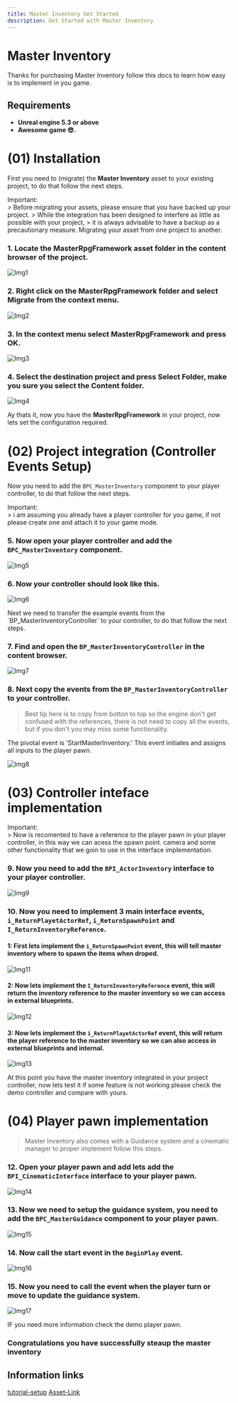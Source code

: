 ```yaml
---
title: Master Inventory Get Started
description: Get Started with Master Inventory
---
```


# Master Inventory

Thanks for purchasing Master Inventory follow this docs to learn how easy is to implement in you game.

## Requirements

- **Unreal engine 5.3 or above**
- **Awesome game 😎.**

<div class="grid gap-4 mt-6">

# (01) Installation

First you need to (migrate) the <strong>Master Inventory</strong> asset to your existing project, to do that follow the next steps.

<div class='flex flex-row bg-gray-900 h-10 w-full rounded-[30px]'>
	<span class='flex flex-col justify-center text-white font-bold grow-[1] max-w-[90%] text-center'>Important:</span>
	<div class='w-[10%] bg-red-400 rounded-r-2xl shadow-[0_0_20px_#d00000]'></div>
</div>
> Before migrating your assets, please ensure that you have backed up your project.
> While the integration has been designed to interfere as little as possible with your project,
> it is always advisable to have a backup as a precautionary measure.

<Callout icon="⚠️" type="info">
    Migrating your asset from one project to another.
</Callout>

###  1.  Locate the <strong>MasterRpgFramework</strong> asset folder in the content browser of the project.
![Img1](/getStarted/01.png)

### 2.  Right click on the <strong>MasterRpgFramework</strong> folder and select <strong>Migrate</strong> from the context menu.
![Img2](/getStarted/02.png)

### 3.  In the context menu select <strong>MasterRpgFramework</strong> and press <strong>OK</strong>.
![Img3](/getStarted/03.png)

### 4.  Select the destination project and press <strong>Select Folder</strong>, make you sure you select the <strong>Content</strong> folder.
![Img4](/getStarted/04.png)

<Callout icon="😎" type="success">
    Ay thats it, now you have the <strong>MasterRpgFramework</strong> in your project, now lets set the configuration required.
</Callout>


# (02) Project integration (Controller Events Setup)

Now you need to add the `BPC_MasterInventory` component to your player controller, to do that follow the next steps.

<div class='flex flex-row bg-gray-900 h-10 w-full rounded-[30px]'>
	<span class='flex flex-col justify-center text-white font-bold grow-[1] max-w-[90%] text-center'>Important:</span>
	<div class='w-[10%] bg-red-400 rounded-r-2xl shadow-[0_0_20px_#d00000]'></div>
</div>
> i am assuming you already have a player controller for you game, if not please create one and attach it to your game mode.

### 5.  Now open your player controller and add the `BPC_MasterInventory` component.
![Img5](/getStarted/05.png)

### 6.  Now your controller should look like this.
![Img6](/getStarted/06.png)

<Callout icon="👌" type="info">
    Next we need to transfer the example events from the `BP_MasterInventoryController` to your controller, to do that follow the next steps.
</Callout>

### 7.  Find and open the `BP_MasterInventoryController` in the content browser.
![Img7](/getStarted/07.png)

### 8.  Next copy the events from the `BP_MasterInventoryController` to your controller.
> Best tip here is to copy from botton to top so the engine don't get confused with the references, there is not need to copy all the events, but if you don't you may miss some functionality.

<Callout icon="👌" type="info">
    The pivotal event is 'StartMasterInventory.' This event initiates and assigns all inputs to the player pawn.
</Callout>

![Img8](/getStarted/08.png)

# (03) Controller inteface implementation

<div class='flex flex-row bg-gray-900 h-10 w-full rounded-[30px]'>
	<span class='flex flex-col justify-center text-white font-bold grow-[1] max-w-[90%] text-center'>Important:</span>
	<div class='w-[10%] bg-red-400 rounded-r-2xl shadow-[0_0_20px_#d00000]'></div>
</div>
> Now is recomented to have a reference to the player pawn in your player controller, in this way we can acess the spawn point. camera and some other functionality that we goin to use in the interface implementation.

### 9. Now you need to add the `BPI_ActorInventory` interface to your player controller.

![Img9](/getStarted/09.png)

### 10. Now you need to implement 3 main interface events, `i_ReturnPlayetActorRef`, `i_ReturnSpawnPoint` and `I_ReturnInventoryReference`.

#### 1: First lets implement the `i_ReturnSpawnPoint` event, this will tell master inventory where to spawn the items when droped.

![Img11](/getStarted/11.png)

#### 2: Now lets implement the `I_ReturnInventoryReference` event, this will return the inventory reference to the master inventory so we can access in external blueprints.

![Img12](/getStarted/12.png)

#### 3: Now lets implement the `i_ReturnPlayetActorRef` event, this will return the player reference to the master inventory so we can also access in external blueprints and internal.

![Img13](/getStarted/13.png)

<Callout icon="😍" type="success">
    At this point you have the master inventory integrated in your project controller, now lets test it if some feature is not working please check the demo controller and compare with yours.
</Callout>

# (04) Player pawn implementation
> Master Inventory also comes with a Guidance system and a cinematic manager to proper implement follow this steps.

### 12. Open your player pawn and add lets add the `BPI_CinematicInterface` interface to your player pawn.

![Img14](/getStarted/14.png)

### 13. Now we need to setup the guidance system, you need to add the `BPC_MasterGuidance` component to your player pawn.

![Img15](/getStarted/15.png)

### 14. Now call the start event in the `BeginPlay` event.
![Img16](/getStarted/16.png)

### 15. Now you need to call the event when the player turn or move to update the guidance system.
![Img17](/getStarted/17.png)

<Callout icon="🫡" type="info">
    IF you need more information check the demo player pawn.
</Callout>

### Congratulations you have successfully steaup the master inventory

## Information links
[tutorial-setup](https://youtu.be/87jMTX83RpI)
[Asset-Link](https://www.unrealengine.com/marketplace/en-US/product/b5c3ee6da047491a958b499c7f027713)

</div>
